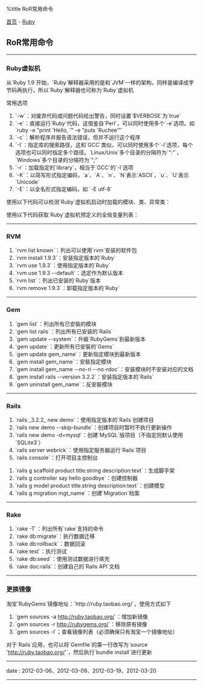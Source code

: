 %title RoR常用命令

[[../../index|首页]] - [[index|Ruby]]
==RoR常用命令==
----
===Ruby虚拟机===

从`Ruby 1.9`开始，`Ruby`解释器采用的是和`JVM`一样的架构，同样是编译成字节码再执行，所以`Ruby`解释器也可称为`Ruby`虚拟机

常用选项
# `-w`：对废弃代码或问题代码给出警告，同时设置`$VERBOSE`为`true`
# `-e`：直接运行`Ruby`代码，这借鉴自`Perl`，可以同时使用多个`-e`选项。如 `ruby -e "print 'Hello, '" -e "puts 'Ruchee'"`
# `-c`：解析程序并报告语法错误，但并不运行这个程序
# `-I`：指定库的搜索路径，这和`GCC`类似，可以同时使用多个`-I`选项，每个选项也可以同时指定多个路径。`Linux/Unix`多个目录的分隔符为`“:”`，`Windows`多个目录的分隔符为`“;”`
# `-r`：加载指定的`library`，相当于`GCC`的`-l`选项
# `-K`：以简写形式指定编码，`a`、`A`、`n`、`N`表示`ASCII`，`u`、`U`表示`Unicode`
# `-E`：以全名形式指定编码，如 `-E utf-8`

使用以下代码可以检测`Ruby`虚拟机启动时加载的模块、类、异常类：
{{{class="brush: ruby"
#!/usr/bin/env ruby
# encoding: utf-8

print "模块：", "\n\n"
puts Module.constants.sort.select {|x|
  eval(x.to_s).instance_of? Module
}
puts

print "类：", "\n\n"
puts Module.constants.sort.select {|x|
  c = eval(x.to_s)
  c.is_a? Class and not c.ancestors.include? Exception
}
puts

print "异常类：", "\n\n"
puts Module.constants.sort.select {|x|
  c = eval(x.to_s)
  c.instance_of? Class and c.ancestors.include? Exception
}
}}}

使用以下代码获取`Ruby`虚拟机预定义的全局变量列表：
{{{class="brush: ruby"
#!/usr/bin/env ruby
# encoding: utf-8

puts global_variables.sort
}}}
----
===RVM===

# `rvm list known`：列出可以使用`rvm`安装的软件包
# `rvm install 1.9.3`：安装指定版本的`Ruby`
# `rvm use 1.9.3`：使用指定版本的`Ruby`
# `rvm use 1.9.3 --default`：选定作为默认版本
# `rvm list`：列出已安装的`Ruby`版本
# `rvm remove 1.9.3`：卸载指定版本的`Ruby`
----
===Gem===

# `gem list`：列出所有已安裝的模块
# `gem list rails`：列出所有已安装的`Rails`
# `gem update --system`：升級`RubyGems`到最新版本
# `gem update`：更新所有已安裝的`Gems`
# `gem update gem_name`：更新指定模块到最新版本
# `gem install gem_name`：安裝指定模块
# `gem install gem_name --no-ri --no-rdoc`：安装模块时不安装对应的文档
# `gem install rails --version 3.2.2`：安装指定版本的`Rails`
# `gem uninstall gem_name`：反安裝模块
----
===Rails===

# `rails _3.2.2_ new demo`：使用指定版本的`Rails`创建项目
# `rails new demo --skip-bundle`：创建项目时暂时不执行更新操作
# `rails new demo -d=mysql`：创建`MySQL`版项目（不指定则默认使用`SQLite3`）
# `rails server webrick`：使用指定服务器运行`Rails`项目
# `rails console`：打开项目主控制台

# `rails g scaffold product title:string description:text`：生成脚手架
# `rails g controller say hello goodbye`：创建控制器
# `rails g model product title:string description:text`：创建模型
# `rails g migration mgt_name`：创建`Migration`档案
----
===Rake===

# `rake -T`：列出所有`rake`支持的命令
# `rake db:migrate`：执行数据迁移
# `rake db:rollback`：数据回滚
# `rake test`：执行测试
# `rake db:seed`：使用测试数据进行填充
# `rake doc:rails`：创建自己的`Rails API`文档
----
===更换镜像===

淘宝`RubyGems`镜像地址：`http://ruby.taobao.org/`，使用方式如下

# `gem sources -a http://ruby.taobao.org/`：增加新镜像
# `gem sources -r http://rubygems.org/`：移除原有镜像
# `gem sources -l`；查看镜像列表（必须确保只有淘宝一个镜像地址）

对于`Rails`应用，也可以将`Gemfile`的第一行改写为`source 'http://ruby.taobao.org/'`，然后执行`bundle install`进行更新
----
<red>date</red> : 2012-03-06、2012-03-09、2012-03-19、2012-03-20
----
